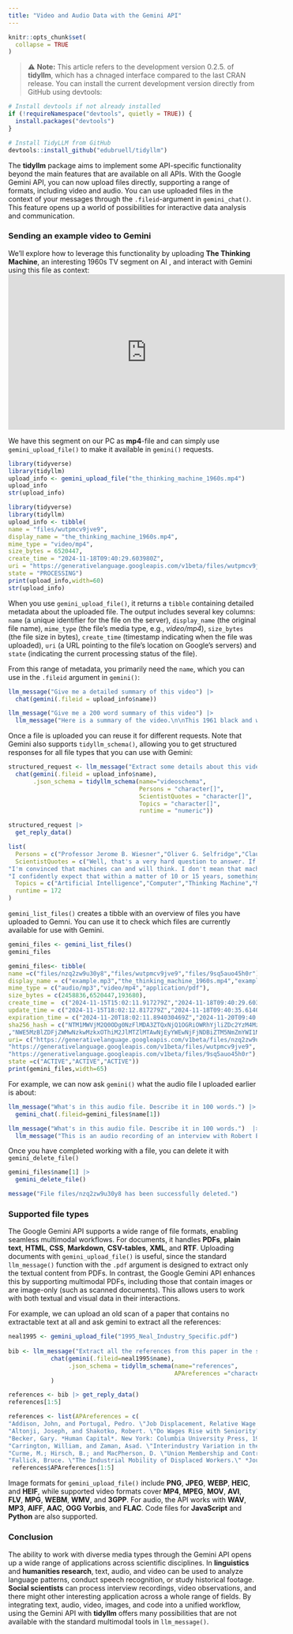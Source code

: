 ```yaml
---
title: "Video and Audio Data with the Gemini API"
---
```


```r
knitr::opts_chunk$set(
  collapse = TRUE
)
```
> ⚠️ **Note:**  This article refers to the development version 0.2.5. of **tidyllm**, which has a chnaged interface compared to the last CRAN release. You can install the current development version directly from GitHub using devtools:

```r
# Install devtools if not already installed
if (!requireNamespace("devtools", quietly = TRUE)) {
  install.packages("devtools")
}

# Install TidyLLM from GitHub
devtools::install_github("edubruell/tidyllm")
```

The **tidyllm** package aims to implement some API-specific functionality beyond the main features that are available on all APIs. With the Google Gemini API, you can now upload files directly, supporting a range of formats, including video and audio. You can use uploaded files in the context of your messages through the `.fileid`-argument in `gemini_chat()`. This feature opens up a world of possibilities for interactive data analysis and communication.  

### Sending an example video to Gemini
We’ll explore how to leverage this functionality by uploading **The Thinking Machine**, an interesting 1960s TV segment on AI , and interact with Gemini using this file as context:
<div style="text-align: center;">
<iframe width="560" height="315" 
        src="https://www.youtube.com/embed/aygSMgK3BEM" 
        frameborder="0" 
        allow="accelerometer; autoplay; clipboard-write; encrypted-media; gyroscope; picture-in-picture" 
        allowfullscreen>
</iframe>
</div>

We have this segment on our PC as **mp4**-file and can simply use `gemini_upload_file()` to make it available in `gemini()` requests. 

```r
library(tidyverse)
library(tidyllm)
upload_info <- gemini_upload_file("the_thinking_machine_1960s.mp4")
upload_info
str(upload_info)
```
```r
library(tidyverse)
library(tidyllm)
upload_info <- tibble(
name = "files/wutpmcv9jve9",
display_name = "the_thinking_machine_1960s.mp4",
mime_type = "video/mp4",
size_bytes = 6520447,
create_time = "2024-11-18T09:40:29.603980Z",
uri = "https://generativelanguage.googleapis.com/v1beta/files/wutpmcv9jve9",
state = "PROCESSING")
print(upload_info,width=60)
str(upload_info)
```
When you use `gemini_upload_file()`, it returns a `tibble` containing detailed metadata about the uploaded file. The output includes several key columns: `name` (a unique identifier for the file on the server), `display_name` (the original file name), `mime_type` (the file's media type, e.g., *video/mp4*), `size_bytes` (the file size in bytes), `create_time` (timestamp indicating when the file was uploaded), `uri` (a URL pointing to the file's location on Google’s servers)  and `state` (indicating the current processing status of the file). 

From this range of metadata, you primarily need the `name`, which you can use in the `.fileid` argument in `gemini()`:
```r
llm_message("Give me a detailed summary of this video") |>
  chat(gemini(.fileid = upload_info$name)) 
```
```r
llm_message("Give me a 200 word summary of this video") |>
  llm_message("Here is a summary of the video.\n\nThis 1961 black and white Paramount News clip explores the burgeoning field of artificial intelligence. The host interviews Professor Jerome B. Wiesner, director of MIT's Research Laboratory of Electronics. Wiesner discusses the capabilities of computers, noting that while their abilities were previously limited, he suspects they'll be able to \"think\" within a few years.  The segment shows a computer playing checkers against a human opponent.  Other experts, including Oliver Selfridge and Claude Shannon, offer their perspectives on whether machines can truly think and the potential implications for the future, particularly in language translation.  One expert predicts that within 10–15 years, machines will be performing tasks previously considered the realm of human intelligence.  The film ends by showing a computer that translates Russian to English.  Despite this success, one expert notes that computers will not replace translators of poetry and novels.",.role="assistant")
```
Once a file is uploaded you can reuse it for different requests. Note that Gemini also supports `tidyllm_schema()`, allowing you to get structured responses for all file types that you can use with Gemini:
```r
structured_request <- llm_message("Extract some details about this video") |>
  chat(gemini(.fileid = upload_info$name),
       .json_schema = tidyllm_schema(name="videoschema",
                                     Persons = "character[]",
                                     ScientistQuotes = "character[]",
                                     Topics = "character[]",
                                     runtime = "numeric"))

structured_request |>
  get_reply_data()
```
```r
list(
  Persons = c("Professor Jerome B. Wiesner","Oliver G. Selfridge","Claude Shannon"),             
  ScientistQuotes = c("Well, that's a very hard question to answer. If you'd asked me that question just a few years ago I'd have said it was very far fetched. And today I just have to admit I don't really know. I suspect that if you'd come back in four or five years I'll say sure they really do think.",                                                                                                                                              
"I'm convinced that machines can and will think. I don't mean that machines will behave like men. I don't think for a very long time we're going to have a difficult problem distinguishing a man from a robot. And I don't think my daughter will ever marry a computer. But I think the computers will be doing the things that men do when we say they're thinking. I am convinced that machines can and will think in our lifetime.",
"I confidently expect that within a matter of 10 or 15 years, something will emerge from the laboratories which is not too far from the robot of science fiction fame"),
  Topics = c("Artificial Intelligence","Computer","Thinking Machine","Machine Translation","Russian to English Translation","Cold War"),                      
  runtime = 172
)
```
`gemini_list_files()` creates a tibble with an overview of files you have uploaded to Gemni. You can use it to check which files are currently available for use with Gemini.

```r
gemini_files <- gemini_list_files()
gemini_files
```
```r
gemini_files<- tibble(
name =c("files/nzq2zw9u30y8","files/wutpmcv9jve9","files/9sq5auo45h0r"),
display_name = c("example.mp3","the_thinking_machine_1960s.mp4","example_aktivrente.pdf"),        
mime_type = c("audio/mp3","video/mp4","application/pdf"),
size_bytes = c(2458836,6520447,193680),
create_time =  c("2024-11-15T15:02:11.917279Z","2024-11-18T09:40:29.603980Z","2024-11-17T13:06:10.706085Z"),
update_time = c("2024-11-15T18:02:12.817279Z","2024-11-18T09:40:35.614029Z","2024-11-17T13:06:10.706085Z"),
expiration_time = c("2024-11-20T18:02:11.894030469Z","2024-11-20T09:40:29.592398554Z","2024-11-19T13:06:10.689448949Z"),
sha256_hash = c("NTM1MWVjM2Q0ODg0NzFlMDA3ZTQxNjQ1OGRiOWRhYjliZDc2YzM4MzZjYTdjOTNiMWZjYTUyODVjYWQ1NzM3Nw==","YWFjMWE2NWI0Y2IyZmZkNjFkMzFlOTQ1NWU1M2UwNGJiOGE1Y2M3NjY3ZWMwYzZhMTQ0NDZkMmJhZDMwZGM3Zg=="
,"NWE5MzBlZDFjZWMwNzkwMzkxOThiM2JlMTZlMTAwNjEyYWEwNjFjNDBiZTM5NmZmYWI1MTE0ZDExNGM1YzhkNg=="),
uri= c("https://generativelanguage.googleapis.com/v1beta/files/nzq2zw9u30y8",
"https://generativelanguage.googleapis.com/v1beta/files/wutpmcv9jve9",
"https://generativelanguage.googleapis.com/v1beta/files/9sq5auo45h0r"),
state =c("ACTIVE","ACTIVE","ACTIVE"))
print(gemini_files,width=65)
```
For example, we can now ask `gemini()` what the audio file I uploaded  earlier is about:
```r
llm_message("What's in this audio file. Describe it in 100 words.") |>
  gemini_chat(.fileid=gemini_files$name[1])
```
```r
llm_message("What's in this audio file. Describe it in 100 words.")  |>
  llm_message("This is an audio recording of an interview with Robert Bosch.  He discusses his early life, his career path from apprentice to founder of his renowned company, and his philosophy on business.  Bosch recounts his decision to become a precision mechanic, his travels to America and England, and the development of his famous magneto ignition system.  He emphasizes his principles of high-quality work, fair treatment of employees, and the importance of trust and reliability in business dealings.  The interview concludes with well wishes.",.role="assistant")
```
Once you have completed working with a file, you can delete it with `gemini_delete_file()`
```r
gemini_files$name[1] |>
  gemini_delete_file()
```
```r
message("File files/nzq2zw9u30y8 has been successfully deleted.")
```
### Supported file types
The Google Gemini API supports a wide range of file formats, enabling seamless multimodal workflows. For documents, it handles **PDFs**, **plain text**, **HTML**, **CSS**, **Markdown**, **CSV-tables**, **XML**, and **RTF**. Uploading documents with `gemini_upload_file()` is useful, since the standard `llm_message()` function with the `.pdf` argument is designed to extract only the textual content from PDFs. In contrast, the Google Gemini API enhances this by supporting multimodal PDFs, including those that contain images or are image-only (such as scanned documents). This allows users to work with both textual and visual data in their interactions.

For example, we can upload an old scan of a paper that contains no extractable text at all and ask gemini to extract all the references:

```r
neal1995 <- gemini_upload_file("1995_Neal_Industry_Specific.pdf")
            
bib <- llm_message("Extract all the references from this paper in the specified format") |>         
            chat(gemini(.fileid=neal1995$name),
                 .json_schema = tidyllm_schema(name="references",
                                               APAreferences ="character[]")
            )

references <- bib |> get_reply_data()
references[1:5]
```
```r
references <- list(APAreferences = c(
"Addison, John, and Portugal, Pedro. \"Job Displacement, Relative Wage Changes, and Duration of Unemployment.\" *Journal of Labor Economics* 7 (July 1989): 281–302." ,                                                            
"Altonji, Joseph, and Shakotko, Robert. \"Do Wages Rise with Seniority?\" *Review of Economic Studies* 54 (July 1987): 437–59.",                                                                                                   
"Becker, Gary. *Human Capital*. New York: Columbia University Press, 1975." ,                                                  "Carrington, William. \"Wage Losses for Displaced Workers: Is It Really the Firm That Matters?\" *Journal of Human Resources* 28 (Summer 1993): 435–62.",                                                                          
"Carrington, William, and Zaman, Asad. \"Interindustry Variation in the Costs of Job Displacement.\" *Journal of Labor Economics* 12 (April 1994): 243–76.",                                                                       
"Curme, M.; Hirsch, B.; and MacPherson, D. \"Union Membership and Contract Coverage in the United States.\" *Industrial and Labor Relations Review* 44 (October 1990): 5–33.",                                                     
"Fallick, Bruce. \"The Industrial Mobility of Displaced Workers.\" *Journal of Labor Economics* 11 (April 1993): 302–23.",     "Gibbons, Robert, and Katz, Lawrence. \"Layoffs and Lemons.\" *Journal of Labor Economics* 9 (October 1991): 351–80."))
 references$APAreferences[1:5]
```

Image formats for `gemini_upload_file()` include **PNG**, **JPEG**, **WEBP**, **HEIC**, and **HEIF**, while supported video formats cover **MP4**, **MPEG**, **MOV**, **AVI**, **FLV**, **MPG**, **WEBM**, **WMV**, and **3GPP**. For audio, the API works with **WAV**, **MP3**, **AIFF**, **AAC**, **OGG Vorbis**, and **FLAC**.  Code files for **JavaScript** and **Python** are also supported. 

### Conclusion

The ability to work with diverse media types through the Gemini API opens up a wide range of applications across scientific disciplines. In **linguistics** and **humanities research**, text, audio, and video can be used to analyze language patterns, conduct speech recognition, or study historical footage. **Social scientists** can process interview recordings, video observations, and there might other interesting application across a whole range of fields. By integrating text, audio, video, images, and code into a unified workflow, using the Gemini API with **tidyllm** offers many possibilities that are not available with the standard multimodal tools in `llm_message()`.
